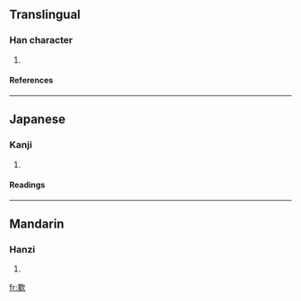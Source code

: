 ==Translingual==
===Han character===
{{Han char|rn=76|rad=欠|as=13|sn=17|four=|canj=田十弓人 (WJNO)}}
# {{defn|Han|sort=欠13}}
====References====
{{Han ref|kx=0572.320|dkj=16220|hdz=32152.080|uh=6B5D|ud=27485}}

----
==Japanese==
===Kanji===
{{ja-kanji|grade=|rs=欠13}}
# {{defn|Japanese}} 
====Readings====
{{ja-readings|on=[[えき]] (eki), [[やく]] (yaku), [[と]] (to), [[ず]] (zu)|kun=[[いやになる]] (iyaninaru)}}

----
==Mandarin==
===Hanzi===
{{cmn-hanzi|pin=[[yì]] (yi4)|wg=i<sup>4</sup>}}
# {{defn|Mandarin}}

[[fr:歝]]